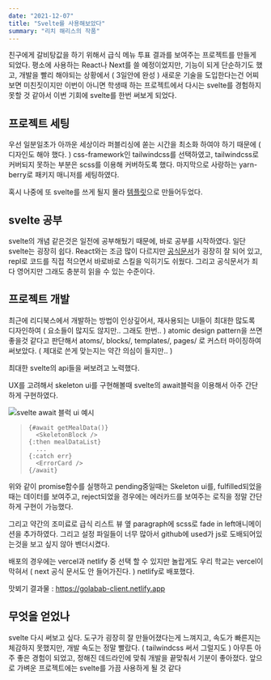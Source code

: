 ```yaml
---
date: "2021-12-07"
title: "Svelte를 사용해보았다"
summary: "리치 해리스의 작품"
---
```


친구에게 갈비탕값을 하기 위해서 급식 메뉴 투표 결과를 보여주는 프로젝트를 만들게 되었다.
평소에 사용하는 React나 Next를 쓸 예정이었지만, 기능이 되게 단순하기도 했고, 개발을 빨리 해야되는 상황에서 ( 3일안에 완성 ) 새로운 기술을 도입한다는건 어찌보면 미친짓이지만 이번이 아니면 학생때 하는 프로젝트에서 다시는 svelte를 경험하지 못할 것 같아서 이번 기회에 svelte를 한번 써보게 되었다.

## 프로젝트 세팅

우선 일분일초가 아까운 세상이라 퍼블리싱에 쏟는 시간을 최소화 하여야 하기 때문에 ( 디자인도 해야 했다. ) css-framework인 tailwindcss를 선택하였고, tailwindcss로 커버되지 못하는 부분은 scss를 이용해 커버하도록 했다. 마지막으로 사랑하는 yarn-berry로 패키지 매니저를 세팅하였다.

혹시 나중에 또 svelte를 쓰게 될지 몰라 [템플릿](https://github.com/sunwoo0706/Svelte_Template)으로 만들어두었다.

## svelte 공부

svelte의 개념 같은것은 일전에 공부해뒀기 때문에, 바로 공부를 시작하였다.
일단 svelte는 굉장히 쉽다. React와는 조금 많이 다르지만 [공식문서](https://svelte.dev)가 굉장히 잘 되어 있고, repl로 코드를 직접 적으면서 바로바로 스킬을 익히기도 쉬웠다. 그리고 공식문서가 죄다 영어지만 그래도 충분히 읽을 수 있는 수준이다.

## 프로젝트 개발

최근에 리디북스에서 개발하는 방법이 인상깊어서, 재사용되는 UI들이 최대한 많도록 디자인하여 ( 요소들이 많지도 않지만.. 그래도 한번.. ) atomic design pattern을 쓰면 좋을것 같다고 판단해서 atoms/, blocks/, templates/, pages/ 로 커스터 마이징하여 써보았다. ( 제대로 쓴게 맞는지는 약간 의심이 들지만.. )

최대한 svelte의 api들을 써보려고 노력했다.

UX를 고려해서 skeleton ui를 구현해볼때 svelte의 await블럭을 이용해서 아주 간단하게 구현하였다.

![svelte await 블럭 ui 예시](/static/images/first-meet-svelte/golabab-example.png)

> ```svelte
> {#await getMealData()}
>   <SkeletonBlock />
> {:then mealDataList}
>   ...
> {:catch err}
>   <ErrorCard />
> {/await}
> ```

위와 같이 promise함수를 실행하고 pending중일때는 Skeleton ui를, fulfilled되었을때는 데이터를 보여주고, reject되었을 경우에는 에러카드를 보여주는 로직을 정말 간단하게 구현이 가능했다.

그리고 약간의 조미료로 급식 리스트 뷰 옆 paragraph에 scss로 fade in left애니메이션을 추가하였다.
그리고 설정 파일들이 너무 많아서 github에 used가 js로 도배되어있는것을 보고 싶지 않아 벤더시켰다.

배포의 경우에는 vercel과 netlify 중 선택 할 수 있지만 놀랍게도 우리 학교는 vercel이 막혀서 ( next 공식 문서도 안 들어가진다. ) netlify로 배포했다.

맛뵈기 결과물 : https://golabab-client.netlify.app

## 무엇을 얻었나

svelte 다시 써보고 싶다. 도구가 굉장히 잘 만들어졌다는게 느껴지고, 속도가 빠른지는 체감하지 못했지만, 개발 속도는 정말 빨랐다. ( tailwindcss 써서 그럴지도 ) 아무튼 아주 좋은 경험이 되었고, 정해진 데드라인에 맞춰 개발을 끝맞춰서 기분이 좋아졌다. 앞으로 가벼운 프로젝트에는 svelte를 가끔 사용하게 될 것 같다
